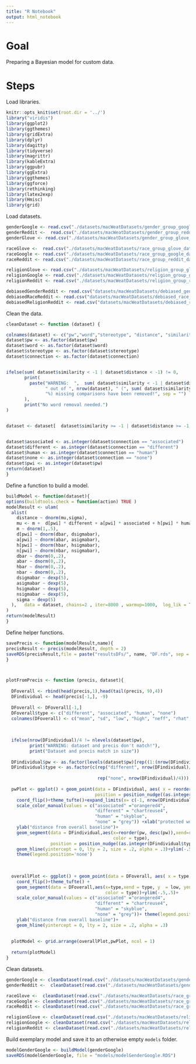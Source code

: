 ```yaml
---
title: "R Notebook"
output: html_notebook
---
```


# Goal

Preparing a Bayesian model for custom data.


# Steps

Load libraries.

```r
knitr::opts_knit$set(root.dir = '../')
library("viridis") 
library(ggplot2)
library(ggthemes)
library(gridExtra)
library(dplyr)
library(dagitty)
library(tidyverse)
library(magrittr)
library(kableExtra)
library(ggpubr)
library(ggExtra)
library(ggthemes)
library(ggforce)
library(rethinking)
library(latex2exp)
library(Hmisc)
library(grid)

```


Load datasets.

```r

genderGoogle <- read.csv("./datasets/macWeatDatasets/gender_group_google_dataset.csv")[,-1]
genderReddit <-  read.csv("./datasets/macWeatDatasets/gender_group_reddit_dataset.csv")[,-1]
genderGlove <- read.csv("./datasets/macWeatDatasets/gender_group_glove_dataset.csv")[,-1]

raceGlove <-  read.csv("./datasets/macWeatDatasets/race_group_glove_dataset.csv")[,-1]
raceGoogle <- read.csv("./datasets/macWeatDatasets/race_group_google_dataset.csv")[,-1]
raceReddit <- read.csv("./datasets/macWeatDatasets/race_group_reddit_dataset.csv")[,-1]

religionGlove <- read.csv("./datasets/macWeatDatasets/religion_group_glove_dataset.csv")[,-1]
religionGoogle <- read.csv("./datasets/macWeatDatasets/religion_group_google_dataset.csv")[,-1]
religionReddit <- read.csv("./datasets/macWeatDatasets/religion_group_reddit_dataset.csv")[,-1]

debiasedGenderReddit <- read.csv("datasets/macWeatDatasets/debiased_gender_reddit.csv")[-1]
debiasedRaceReddit <- read.csv("datasets/macWeatDatasets/debiased_race_reddit.csv")[-1]
debiasedReligionReddit <- read.csv("datasets/macWeatDatasets/debiased_religion_reddit.csv")[-1]
```


Clean the data.

```r
cleanDataset <- function (dataset) {

colnames(dataset) <- c("pw","word","stereotype", "distance", "similarity", "connection")
dataset$pw <- as.factor(dataset$pw)
dataset$word <- as.factor(dataset$word)
dataset$stereotype <- as.factor(dataset$stereotype)
dataset$connection <- as.factor(dataset$connection)


ifelse(sum( dataset$similarity < -1 | dataset$distance < -1) != 0, 
       print(
         paste("WARNING:  ",  sum( dataset$similarity < -1 | dataset$distance < -1), 
               " out of ", nrow(dataset), " (", sum( dataset$similarity < -1 | dataset$distance < -1)/nrow(dataset) * 100, 
               "%) missing comparisons have been removed!", sep = "")
       ),
       print("No word removal needed.")
)


dataset <- dataset[  dataset$similarity >= -1 | dataset$distance >= -1,]


dataset$associated <- as.integer(dataset$connection == "associated")
dataset$different <- as.integer(dataset$connection == "different")
dataset$human <- as.integer(dataset$connection == "human")
dataset$none <- as.integer(dataset$connection == "none")
dataset$pwi <- as.integer(dataset$pw)
return(dataset)
}
```



Define a function to build a model.

```r
buildModel <- function(dataset){
options(buildtools.check = function(action) TRUE )
modelResult <- ulam(
  alist(
    distance ~ dnorm(mu,sigma),
    mu <- m +  d[pwi] * different + a[pwi] * associated + h[pwi] * human + n[pw] * none,
    m ~ dnorm(1,.5),
    d[pwi] ~ dnorm(dbar, dsigmabar),
    a[pwi] ~ dnorm(abar, asigmabar),
    h[pwi] ~ dnorm(hbar, hsigmabar),
    n[pwi] ~ dnorm(nbar, nsigmabar),
    dbar ~ dnorm(0,.2),
    abar ~ dnorm(0,.2),
    hbar ~ dnorm(0,.2),
    nbar ~ dnorm(0,.2),
    dsigmabar ~ dexp(5),
    asigmabar ~ dexp(5),
    hsigmabar ~ dexp(5),
    nsigmabar ~ dexp(5),
    sigma ~ dexp(5)
  ),   data = dataset, chains=2 , iter=8000 , warmup=1000,  log_lik = TRUE, cores = 4
)
return(modelResult)
}
```


Define helper functions.

```r
savePrecis <- function(modelResult,name){
precisResult <- precis(modelResult, depth = 2)
saveRDS(precisResult,file = paste("resultsDFs/", name, "DF.rds", sep = ""))
}



plotFromPrecis <- function (precis, dataset){
  
  DFoverall <- rbind(head(precis,1),head(tail(precis, 9),4))
  DFindividual <- head(precis[-1,], -9)
  
  DFoverall <- DFoverall[-1,]
  DFoverall$type <- c("different", "associated", "human", "none")
  colnames(DFoverall) <- c("mean", "sd", "low", "high", "neff", "rhat", "type")
  
  
  
  ifelse(nrow(DFindividual)/4 != nlevels(dataset$pw),
         print("WARNING: dataset and precis don't match!"),
         print("Dataset and precis match in size"))
  
  DFindividual$pw <- as.factor(levels(dataset$pw)[rep((1:(nrow(DFindividual)/4)),4)])
  DFindividual$type <- as.factor(c(rep("different", nrow(DFindividual)/4),rep("associated", 
                                                                              nrow(DFindividual)/4),rep("human", nrow(DFindividual)/4), 
                                   rep("none", nrow(DFindividual)/4)))
  
  pwPlot <- ggplot() + geom_point(data = DFindividual, aes( x = reorder(pw, desc(pw)), y = mean, color = type),
                                  position = position_nudge((as.integer(DFindividual$type)-1)*0.15), size = 1)+
    coord_flip()+theme_tufte()+expand_limits(x= c(-1, nrow(DFindividual)/4 +1))+
    scale_color_manual(values = c("associated" ="orangered4", 
                                  "different" = "chartreuse4",
                                  "human" = "skyblue",
                                  "none" = "grey")) +xlab("protected word")+
    ylab("distance from overall baseline")+
    geom_segment(data = DFindividual,aes(x=reorder(pw, desc(pw)),xend=reorder(pw, desc(pw)), y  = `5.5%`, yend= `94.5%`,
                                         color = type),
                 position = position_nudge((as.integer(DFindividual$type)-1)*0.15), size = .4, alpha = .4)+
    geom_hline(yintercept = 0, lty = 2, size = .2, alpha = .3)+ylim(-.5,.5) +ggtitle("Protected-word-relative coefficients")+ 
    theme(legend.position='none')
  
  
  
  overallPlot <- ggplot() + geom_point(data = DFoverall, aes( x = type, y = mean, color = type), size = 1, position = position_dodge2(width = -1))+
    coord_flip()+theme_tufte() +  
    geom_segment(data = DFoverall,aes(x=type,xend = type, y  = low, yend= high,
                                      color = type))+ylim(-.5,.5)+
    scale_color_manual(values = c("associated" ="orangered4", 
                                  "different" = "chartreuse4",
                                  "human" = "skyblue",
                                  "none" = "grey"))+ theme(legend.position = c(0.2, 0.6))+ggtitle("Overall coefficients")+
    ylab("distance from overall baseline")+
    geom_hline(yintercept = 0, lty = 2, size = .2, alpha = .3)
  
  
  plotModel <- grid.arrange(overallPlot,pwPlot, ncol = 1)
  
  return(plotModel)
}

```



Clean datasets.

```r
genderGoogle <- cleanDataset(read.csv("./datasets/macWeatDatasets/gender_group_google_dataset.csv")[,-1])
genderReddit <-  cleanDataset(read.csv("./datasets/macWeatDatasets/gender_group_reddit_dataset.csv")[,-1])

raceGlove <-  cleanDataset(read.csv("./datasets/macWeatDatasets/race_group_glove_dataset.csv")[,-1])
raceGoogle <- cleanDataset(read.csv("./datasets/macWeatDatasets/race_group_google_dataset.csv")[,-1])
raceReddit <- cleanDataset(read.csv("./datasets/macWeatDatasets/race_group_reddit_dataset.csv")[,-1])

religionGlove <- cleanDataset(read.csv("./datasets/macWeatDatasets/religion_group_glove_dataset.csv")[,-1])
religionGoogle <- cleanDataset(read.csv("./datasets/macWeatDatasets/religion_group_google_dataset.csv")[,-1])
religionReddit <- cleanDataset(read.csv("./datasets/macWeatDatasets/religion_group_reddit_dataset.csv")[,-1])
```

Build exemplary model and save it to an otherwise empty `models` folder. 


```r
modelGenderGoogle <- buildModel(genderGoogle)
saveRDS(modelGenderGoogle, file = "models/modelGenderGoogle.RDS")
```
